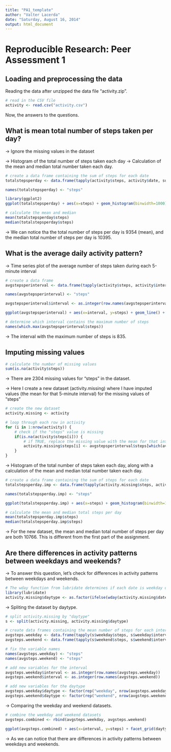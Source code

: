 ```yaml
---
title: "PA1_template"
author: "Valter Lacerda"
date: "Saturday, August 16, 2014"
output: html_document
---
```

# Reproducible Research: Peer Assessment 1

## Loading and preprocessing the data

Reading the data after unzipped the data file "activity.zip".

```r
# read in the CSV file
activity <- read.csv("activity.csv")
```

Now, the answers to the questions.

## What is mean total number of steps taken per day?

-> Ignore the missing values in the dataset

-> Histogram of the total number of steps taken each day
-> Calculation of the mean and median total number taken each day.

```r
# create a data frame containing the sum of steps for each date
totalstepsperday <- data.frame(tapply(activity$steps, activity$date, sum, na.rm=TRUE))

names(totalstepsperday) <- "steps"

library(ggplot2)
ggplot(totalstepsperday) + aes(x=steps) + geom_histogram(binwidth=1000) + labs(title="Histogram of Total Number of Steps Per Day")

# calculate the mean and median
mean(totalstepsperday$steps)
median(totalstepsperday$steps)
```

-> We can notice tha the total number of steps per day is 9354 (mean), and the median total number of steps per day is 10395.

## What is the average daily activity pattern?

-> Time series plot of the average number of steps taken during each 5-minute interval

```r
# create a data frame
avgstepsperinterval <- data.frame(tapply(activity$steps, activity$interval, mean, na.rm=TRUE))

names(avgstepsperinterval) <- "steps"

avgstepsperinterval$interval <- as.integer(row.names(avgstepsperinterval))

ggplot(avgstepsperinterval) + aes(x=interval, y=steps) + geom_line() + labs(title="Time Series Plot of Average Number of Steps Per Interval")

# determine which interval contains the maximum number of steps
names(which.max(avgstepsperinterval$steps))
```

-> The interval with the maximum number of steps is 835.

## Imputing missing values

```r
# calculate the number of missing values
sum(is.na(activity$steps))
```

-> There are 2304 missing values for "steps" in the dataset.

-> Here I create a new dataset (activity.missing) where I have imputed values (the mean for that 5-minute interval) for the missing values of "steps"

```r
# create the new dataset
activity.missing <- activity

# loop through each row in activity
for (i in 1:nrow(activity)) {
    # check if the "steps" value is missing
    if(is.na(activity$steps[i])) {
        # if TRUE, replace the missing value with the mean for that interval
        activity.missing$steps[i] <- avgstepsperinterval$steps[which(avgstepsperinterval$interval==activity$interval[i])]
    }
}
```

-> Histogram of the total number of steps taken each day, along with a calculation of the mean and median total number taken each day.

```r
# create a data frame containing the sum of steps for each date
totalstepsperday.imp <- data.frame(tapply(activity.missing$steps, activity.missing$date, sum, na.rm=TRUE))

names(totalstepsperday.imp) <- "steps"

ggplot(totalstepsperday.imp) + aes(x=steps) + geom_histogram(binwidth=1000) + labs(title="Histogram of Total Number of Steps Per Day")

# calculate the mean and median total steps per day
mean(totalstepsperday.imp$steps)
median(totalstepsperday.imp$steps)
```

-> For the new dataset, the mean and median total number of steps per day are both 10766. This is different from the first part of the assignment. 

## Are there differences in activity patterns between weekdays and weekends?

-> To answer this question, let's check for differences in activity patterns between weekdays and weekends.

```r
# The wday function from lubridate determines if each date is weekday or weekend
library(lubridate)
activity.missing$daytype <- as.factor(ifelse(wday(activity.missing$date, label=TRUE) %in% c("Sat", "Sun"), "weekend", "weekday"))
```

-> Spliting the dataset by daytype.

```r
# split activity.missing by "daytype"
s <- split(activity.missing, activity.missing$daytype)

# create data frames containing the mean number of steps for each interval
avgsteps.weekday <- data.frame(tapply(s$weekday$steps, s$weekday$interval, mean))
avgsteps.weekend <- data.frame(tapply(s$weekend$steps, s$weekend$interval, mean))

# fix the variable names
names(avgsteps.weekday) <- "steps"
names(avgsteps.weekend) <- "steps"

# add new variables for the interval
avgsteps.weekday$interval <- as.integer(row.names(avgsteps.weekday))
avgsteps.weekend$interval <- as.integer(row.names(avgsteps.weekend))

# add new variables for the daytype
avgsteps.weekday$daytype <- factor(rep("weekday", nrow(avgsteps.weekday)), levels=c("weekday", "weekend"))
avgsteps.weekend$daytype <- factor(rep("weekend", nrow(avgsteps.weekend)), levels=c("weekday", "weekend"))
```

-> Comparing the weekday and weekend datasets.

```r
# combine the weekday and weekend datasets
avgsteps.combined <- rbind(avgsteps.weekday, avgsteps.weekend)

ggplot(avgsteps.combined) + aes(x=interval, y=steps) + facet_grid(daytype ~ .) + geom_line() + labs(title="Time Series Plot of Average Number of Steps Per Interval: Comparing Weekday (top) vs. Weekend (bottom)", y="Number of steps")
```

-> As we can notice that there are differences in activity patterns between weekdays and weekends.
